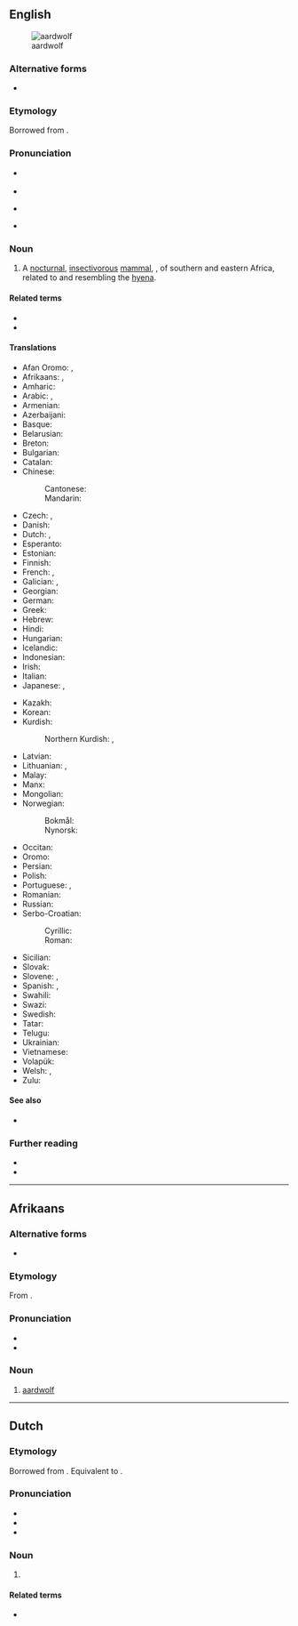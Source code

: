 {{also|aard-wolf}}
==English==
[[File:Aardwolf.png|thumb|aardwolf]]

===Alternative forms===
* {{alter|en|aard-wolf||archaic}}

===Etymology===
Borrowed from {{bor|en|af|aardwolf}}.

===Pronunciation===
* {{a|RP}} {{IPA|en|/ˈɑːdˌwʊlf/}}
* {{audio|en|LL-Q1860 (eng)-Vealhurl-aardwolf.wav|Audio (Southern England)}}
* {{a|GenAm}} {{IPA|en|/ˈɑɹd.ˌwʊlf/}}
* {{hyphenation|en|aard|wolf}}

===Noun===
{{en-noun|aardwolves}}

# A [[nocturnal]], [[insectivorous]] [[mammal]], {{taxlink|Proteles cristatus|species}}, of southern and eastern Africa, related to and resembling the [[hyena]]. {{defdate|First attested in the mid 19<sup>th</sup> century.}}

====Related terms====
* {{l|en|aardvark}}
* {{l|en|earthwolf}}

====Translations====
{{trans-top|the mammal Proteles cristatus}}
* Afan Oromo: {{t+|om|golloo}}, 
* Afrikaans: {{t+|af|aardwolf}}, {{t+|af|erdwolf}}
* Amharic: {{t|am|ቀመር ዥብ|m}}
* Arabic: {{t|ar|ذِئْب الأَرْض|m}}, {{t|ar|عِسْبَار|m}}
* Armenian: {{t+|hy|հողագայլ}}
* Azerbaijani: {{t|az|yer canavarı}}
* Basque: {{t|eu|lur otso}}
* Belarusian: {{t|be|воўк земляны|m}}
* Breton: {{t|br|protel|m}}
* Bulgarian: {{t|bg|земен вълк|m}}
* Catalan: {{t|ca|pròteles|m}}
* Chinese:
*: Cantonese: {{t|yue|土狼|tr=tou2 long4}}
*: Mandarin: {{t+|cmn|土狼|tr=tǔláng}}
* Czech: {{t|cs|hyena cibetková|f}}, {{t|cs|hyenka hřivnatá|f}}
* Danish: {{t|da|jordulv|c}}
* Dutch: {{t+|nl|aardwolf|m}}, {{t|nl|maanhaarjakhals|m}}
* Esperanto: {{t|eo|protelo}}
* Estonian: {{t+|et|tsiibethüään}}
* Finnish: {{t+|fi|maasusi}}
* French: {{t+|fr|protèle|m}}, {{t+|fr|loup fouisseur|m}}
* Galician: {{t|gl|lobo de terra|m}}, {{t|gl|prótele|m}}
* Georgian: {{t|ka|მიწის მგელი}}
* German: {{t+|de|Erdwolf|m}}
* Greek: {{t|el|άαρντ-γουλφ|m}}
* Hebrew: {{t|he|צְבוֹעוֹן|m|tr=tzavoaon}}
* Hindi: {{t|hi|कीटभक्षी लकड़बग्घा|m}}
* Hungarian: {{t+|hu|cibethiéna}}
* Icelandic: {{t|is|jarðúlfur|m}}
* Indonesian: {{t|id|serigala bumi}}
* Irish: {{t|ga|faolchú talún|m}}
* Italian: {{t|it|protele|m}}
* Japanese: {{t+|ja|アードウルフ|tr=ādourufu}}, {{t|ja|土狼|tr=つちおおかみ, tsuchiōkami}}
{{trans-mid}}
* Kazakh: {{t|kk|топырақ қасқыры}}
* Korean: {{t|ko|땅늑대}}
* Kurdish:
*: Northern Kurdish: {{t|kmr|gurgê axî|m}}, {{t|kmr|keftarê axî|m}}
* Latvian: {{t|lv|zemesvilks|m}}
* Lithuanian: {{t|lt|urvinė hiena|f}}, {{t|lt|žeminis vilkas|m}}
* Malay: {{t|ms|serigala bumi}}
* Manx: {{t|gv|filliu thallooin|m}}
* Mongolian: {{t|mn|шороон цөөвөр чоно}}
* Norwegian:
*: Bokmål: {{t|nb|jordulv|m}}
*: Nynorsk: {{t|nn|jordulv|m}}
* Occitan: {{t|oc|protèla|f}}
* Oromo: {{t+|om|golloo}}
* Persian: {{t|fa|گرگ خاکی|tr=gorg xâki}}
* Polish: {{t+|pl|protel|m}}
* Portuguese: {{t+|pt|protelo|m}}, {{t+|pt|lobo-da-terra|m}}
* Romanian: {{t|ro|lupul de pământ|m}}
* Russian: {{t+|ru|земляно́й волк|m}}
* Serbo-Croatian:
*: Cyrillic: {{t|sh|земни вук|m}}
*: Roman: {{t|sh|zemni vuk|m}}
* Sicilian: {{t|scn|proteli|m}}
* Slovak: {{t|sk|hyena cibetovitá|f}}
* Slovene: {{t|sl|pižmova hijena|f}}, {{t|sl|zemeljski volk|m}}
* Spanish: {{t|es|lobo de tierra|m}}, {{t|es|proteles|m}}
* Swahili: {{t|sw|fisi mdogo|c9|c10}}
* Swazi: {{t+|ss|ingci|c9|c10}}
* Swedish: {{t+|sv|jordvarg|c}}
* Tatar: {{t|tt|җир бүресе}}
* Telugu: {{t|te|ఆర్డ్‌వుల్ఫ్}}
* Ukrainian: {{t|uk|земляни́й вовк|m}}
* Vietnamese: {{t|vi|chó sói đất}}
* Volapük: {{t|vo|talalup}}
* Welsh: {{t|cy|blaidd daear|m}}, {{t|cy|daearflaidd|m}}
* Zulu: {{t|zu|isínci|c7|c8}}
{{trans-bottom}}

====See also====
* {{l|en|Proteles}}

===Further reading===
* {{pedia}}
* {{projectlink|1911|Aard-wolf}}

{{topics|en|Hyaenids}}

----

==Afrikaans==

===Alternative forms===
* {{l|af|erdwolf}}

===Etymology===
From {{compound|af|aarde|t1=earth, soil|wolf}}.

===Pronunciation===
* {{IPA|af|[ˈɑːrtvoɫf]}}
* {{audio|af|LL-Q14196 (afr)-Oesjaar-aardwolf.wav|Audio}}

===Noun===
{{af-noun|aardwolwe}}

# [[#English|aardwolf]]

{{topics|af|Hyaenids}}

----

==Dutch==

===Etymology===
Borrowed from {{bor|nl|af|aardwolf}}. Equivalent to {{com|nl|aard|wolf}}.

===Pronunciation===
* {{IPA|nl|/ˈaːrtˌʋɔlf/}}
* {{audio|nl|Nl-aardwolf.ogg|audio}}
* {{hyphenation|nl|aard|wolf}}

===Noun===
{{nl-noun|m|-ven|aardwolfje}}

# {{l|en|aardwolf}}

====Related terms====
* {{l|nl|aardvarken|g=n}}

{{topics|nl|Hyaenids}}